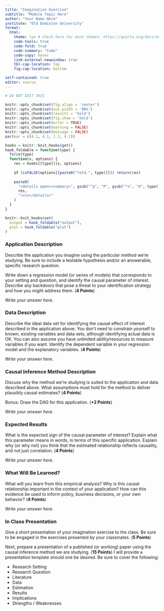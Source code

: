 ```yaml
---
title: "Imagination Exercise"
subtitle: "Module Topic Here"
author: "Your Name Here"
institute: "Old Dominion University"
format: 
  html:
    theme: lux # Check here for more themes: https://quarto.org/docs/output-formats/html-themes.html
    code-tools: true
    code-fold: true
    code-summary: "Code"
    code-copy: hover
    link-external-newwindow: true
    tbl-cap-location: top
    fig-cap-location: bottom

self-contained: true
editor: source
---
```


```r
# DO NOT EDIT THIS

knitr::opts_chunk$set(fig.align = 'center')
knitr::opts_chunk$set(out.width = '90%')
knitr::opts_chunk$set(results = 'hold')
knitr::opts_chunk$set(fig.show = 'hold')
knitr::opts_chunk$set(error = TRUE)
knitr::opts_chunk$set(warning = FALSE)
knitr::opts_chunk$set(message = FALSE)
par(mar = c(4.1, 4.1, 1.1, 4.1))

hooks = knitr::knit_hooks$get()
hook_foldable = function(type) {
  force(type)
  function(x, options) {
    res = hooks[[type]](x, options)
    
    if (isFALSE(options[[paste0("fold.", type)]])) return(res)
    
    paste0(
      "<details open><summary>", gsub("^p", "P", gsub("^o", "O", type)), "</summary>\n\n",
      res,
      "\n\n</details>"
    )
  }
}

knitr::knit_hooks$set(
  output = hook_foldable("output"),
  plot = hook_foldable("plot")
)
```

### Application Description

Describe the application you imagine using the particular method we're studying.  Be sure to include a testable hypothesis and/or an answerable, specific research question.

Write down a regression model (or series of models) that corresponds to your setting and question, and identify the causal parameter of interest.  Describe any backdoors that pose a threat to your identification strategy and how you might address them. (**4 Points**)

*Write your answer here.*

### Data Description

Describe the ideal data set for identifying the causal effect of interest described in the application above.  You don’t need to constrain yourself to known, existing variables and data sets, although identifying actual data is OK.  You can also assume you have unlimited ability/resources to measure variables if you want.  Identify the dependent variable in your regression model and the explanatory variables. (**4 Points**)

*Write your answer here.*

### Causal Inference Method Description

Discuss why the method we're studying is suited to the application and data described above.  What assumptions must hold for the method to deliver plausibly causal estimates? (**4 Points**)

Bonus: Draw the DAG for this application. (**+2 Points**)

*Write your answer here.*

### Expected Results

What is the expected sign of the causal parameter of interest?  Explain what this parameter means in words, in terms of this specific application.  Explain why (or why not) you think that the estimated relationship reflects causality, and not just correlation. (**4 Points**)

*Write your answer here.*

### What Will Be Learned?

What will you learn from this empirical analysis?  Why is this causal relationship important in the context of your application?  How can this evidence be used to inform policy, business decisions, or your own behavior? (**4 Points**)

*Write your answer here.*

### In Class Presentation

Give a short presentation of your imagination exercise to the class.  Be sure to be engaged in the exercises presented by your classmates. (**5 Points**)

Next, prepare a presentation of a published (or working) paper using the causal inference method we are studying. (**15 Points**)  I will provide a presentation template should one be desired.  Be sure to cover the following:

- Research Setting
- Research Question
- Literature
- Data
- Estimation
- Results
- Implications
- Strengths / Weaknesses